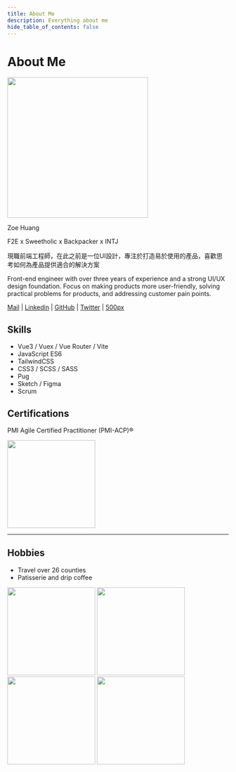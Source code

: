 ```yaml
---
title: About Me
description: Everything about me
hide_table_of_contents: false
---
```



# About Me

<img src={me} width="320"/>

Zoe Huang

F2E x Sweetholic x Backpacker x INTJ

現職前端工程師，在此之前是一位UI設計，專注於打造易於使用的產品，喜歡思考如何為產品提供適合的解決方案

Front-end engineer with over three years of experience and a strong UI/UX design foundation. Focus on making products more user-friendly, solving practical problems for products, and addressing customer pain points.

[Mail](mailto:typeii8@gmail.com) | [Linkedin](https://www.linkedin.com/in/zoehuang) | [GitHub](https://github.com/typeii8) | [Twitter](https://twitter.com/typeii8) | [500px](https://500px.com/p/typeii8) 


## Skills

- Vue3 / Vuex / Vue Router / Vite
- JavaScript ES6
- TailwindCSS
- CSS3 / SCSS / SASS
- Pug
- Sketch / Figma
- Scrum


## Certifications

PMI Agile Certified Practitioner (PMI-ACP)®

<a href="https://www.credly.com/badges/f9589b5d-63ff-4cd5-940a-657f0dbee001/public_url" target="_blank"><img src={pmicap} width="200"/></a>

---

## Hobbies

- Travel over 26 counties
- Patisserie and drip coffee

<img src={travel1} width="200"/>
<img src={travel2} width="200"/>
<img src={travel3} width="200"/>
<img src={travel4} width="200"/>

